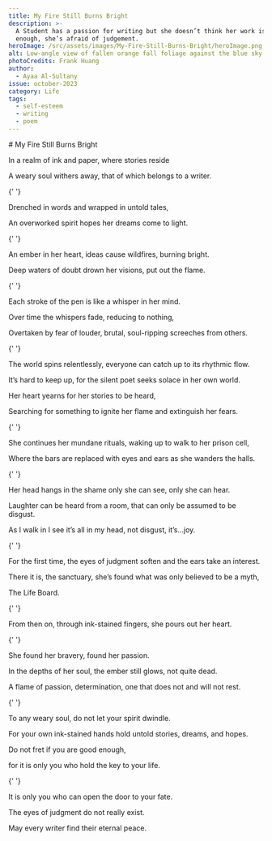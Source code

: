 ```yaml
---
title: My Fire Still Burns Bright
description: >-
  A Student has a passion for writing but she doesn’t think her work is good
  enough, she’s afraid of judgement.
heroImage: /src/assets/images/My-Fire-Still-Burns-Bright/heroImage.png
alt: Low-angle view of fallen orange fall foliage against the blue sky
photoCredits: Frank Huang
author:
  - Ayaa Al-Sultany
issue: october-2023
category: Life
tags:
  - self-esteem
  - writing
  - poem
---
```


<Centered>
  # My Fire Still Burns Bright

In a realm of ink and paper, where stories reside

A weary soul withers away, that of which belongs to a writer.

{' '}
<Breakline />

Drenched in words and wrapped in untold tales,

An overworked spirit hopes her dreams come to light.

{' '}
<Breakline />

An ember in her heart, ideas cause wildfires, burning bright.

Deep waters of doubt drown her visions, put out the flame.

{' '}
<Breakline />

Each stroke of the pen is like a whisper in her mind.

Over time the whispers fade, reducing to nothing,

Overtaken by fear of louder, brutal, soul-ripping screeches from others.

{' '}
<Breakline />

The world spins relentlessly, everyone can catch up to its rhythmic flow.

It’s hard to keep up, for the silent poet seeks solace in her own world.

Her heart yearns for her stories to be heard,

Searching for something to ignite her flame and extinguish her fears.

{' '}
<Breakline />

She continues her mundane rituals, waking up to walk to her prison cell,

Where the bars are replaced with eyes and ears as she wanders the halls.

{' '}
<Breakline />

Her head hangs in the shame only she can see, only she can hear.

Laughter can be heard from a room, that can only be assumed to be disgust.

As I walk in I see it’s all in my head, not disgust, it’s…joy.

{' '}
<Breakline />

For the first time, the eyes of judgment soften and the ears take an interest.

There it is, the sanctuary, she’s found what was only believed to be a myth,

The Life Board.

{' '}
<Breakline />

From then on, through ink-stained fingers, she pours out her heart.

{' '}
<Breakline />

She found her bravery, found her passion.

In the depths of her soul, the ember still glows, not quite dead.

A flame of passion, determination, one that does not and will not rest.

{' '}
<Breakline />

To any weary soul, do not let your spirit dwindle.

For your own ink-stained hands hold untold stories, dreams, and hopes.

Do not fret if you are good enough,

for it is only you who hold the key to your life.

{' '}
<Breakline />

It is only you who can open the door to your fate.

The eyes of judgment do not really exist.

May every writer find their eternal peace.

</Centered>
